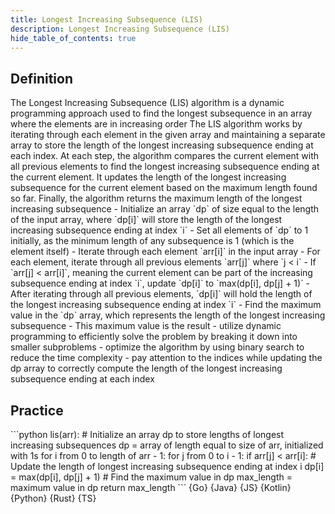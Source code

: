 ```yaml
---
title: Longest Increasing Subsequence (LIS)
description: Longest Increasing Subsequence (LIS)
hide_table_of_contents: true
---
```





## Definition

<Tabs>
  <TabItem value="definition" label="Definition">
    The Longest Increasing Subsequence (LIS) algorithm is a dynamic programming approach used to find the longest subsequence in an array where the elements are in increasing order
  </TabItem>
  <TabItem value="how" label="Explanation">
    The LIS algorithm works by iterating through each element in the given array and maintaining a separate array to store the length of the longest increasing subsequence ending at each index. At each step, the algorithm compares the current element with all previous elements to find the longest increasing subsequence ending at the current element. It updates the length of the longest increasing subsequence for the current element based on the maximum length found so far. Finally, the algorithm returns the maximum length of the longest increasing subsequence
  </TabItem>
  <TabItem value="guidance" label="Guidance">
    - Initialize an array `dp` of size equal to the length of the input array, where `dp[i]` will store the length of the longest increasing subsequence ending at index `i`
    - Set all elements of `dp` to 1 initially, as the minimum length of any subsequence is 1 (which is the element itself)
    - Iterate through each element `arr[i]` in the input array
    - For each element, iterate through all previous elements `arr[j]` where `j < i`
    - If `arr[j] < arr[i]`, meaning the current element can be part of the increasing subsequence ending at index `i`, update `dp[i]` to `max(dp[i], dp[j] + 1)`
    - After iterating through all previous elements, `dp[i]` will hold the length of the longest increasing subsequence ending at index `i`
    - Find the maximum value in the `dp` array, which represents the length of the longest increasing subsequence
    - This maximum value is the result
  </TabItem>
  <TabItem value="tips" label="Tips">
    - utilize dynamic programming to efficiently solve the problem by breaking it down into smaller subproblems
    - optimize the algorithm by using binary search to reduce the time complexity
    - pay attention to the indices while updating the dp array to correctly compute the length of the longest increasing subsequence ending at each index
  </TabItem>
</Tabs>

## Practice

<Tabs>
  <TabItem value="practice" label="Practice">
    ```python
    lis(arr):
      # Initialize an array dp to store lengths of longest increasing subsequences
      dp = array of length equal to size of arr, initialized with 1s
      for i from 0 to length of arr - 1:
        for j from 0 to i - 1:
          if arr[j] < arr[i]:
            # Update the length of longest increasing subsequence ending at index i
            dp[i] = max(dp[i], dp[j] + 1)
      # Find the maximum value in dp
      max_length = maximum value in dp
      return max_length
    ```
  </TabItem>
  <TabItem value="solution" label="Solution">
    <Tabs queryString="code">
      <TabItem
        value="go"
        label=""
        attributes={{ title: "Go Lang", className: "code_lang go m" }}
      >
        <CodeBlock language="go">{Go}</CodeBlock>
      </TabItem>
      <TabItem
        value="java"
        label=""
        attributes={{ title: "Java", className: "code_lang java m" }}
      >
        <CodeBlock language="java">{Java}</CodeBlock>
      </TabItem>
      <TabItem
        value="js"
        label=""
        attributes={{ title: "JavaScript", className: "code_lang js m" }}
      >
        <CodeBlock language="js">{JS}</CodeBlock>
      </TabItem>
      <TabItem
        value="kotlin"
        label=""
        attributes={{ title: "Kotlin", className: "code_lang kotlin m" }}
      >
        <CodeBlock language="kotlin">{Kotlin}</CodeBlock>
      </TabItem>
      <TabItem
        value="python"
        label=""
        attributes={{ title: "Python", className: "code_lang python m" }}
      >
        <CodeBlock language="python">{Python}</CodeBlock>
      </TabItem>
      <TabItem
        value="rust"
        label=""
        attributes={{ title: "Rust", className: "code_lang rust m" }}
      >
        <CodeBlock language="rust">{Rust}</CodeBlock>
      </TabItem>
      <TabItem
        value="ts"
        label=""
        attributes={{ title: "TypeScript", className: "code_lang ts m" }}
      >
        <CodeBlock language="ts">{TS}</CodeBlock>
      </TabItem>
    </Tabs>
  </TabItem>
</Tabs>
